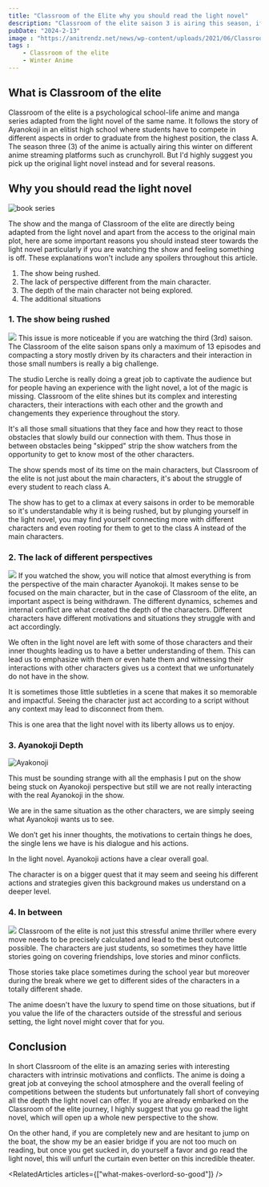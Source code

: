 ```yaml
---
title: "Classroom of the Elite why you should read the light novel"
description: "Classroom of the elite saison 3 is airing this season, if you have been watching it and your expectations haven't been met, I discuss the light novel and why it could be the solution to that."
pubDate: "2024-2-13"
image : "https://anitrendz.net/news/wp-content/uploads/2021/06/Classroom-of-the-Elite.jpg"
tags :
    - Classroom of the elite
    - Winter Anime
---
```


## What is Classroom of the elite
Classroom of the elite is a psychological school-life anime and manga series adapted from the light novel of the same name. It follows the story of Ayanokoji in an elitist high school where students have to compete in different aspects in order to graduate from the highest position, the class A. The season three (3) of the anime is actually airing this winter on different anime streaming platforms such as crunchyroll. But I'd highly suggest you pick up the original light novel instead and for several reasons.

## Why you should read the light novel
<Image src="https://i.ebayimg.com/00/s/NTY5WDExMzU=/z/KhMAAOSwQ1Zk3do~/$_57.PNG?set_id=880000500F" alt="book series" />

The show and the manga of Classroom of the elite are directly being adapted from the light novel and apart from the access to the original main plot, here are some important reasons you should instead steer towards the light novel particularly if you are watching the show and feeling something is off. These explanations won't include any spoilers throughout this article.

1. The show being rushed.
2. The lack of perspective different from the main character.
3. The depth of the main character not being explored.
4. The additional situations

### 1. The show being rushed
<Image src="https://www.animenewsnetwork.com/thumbnails/crop1200x630gJ3/cms/episode-review.3/189122/screenshot_20220830-115812_internet.jpg" />
This issue is more noticeable if you are watching the third (3rd) saison. The Classroom of the elite saison spans only a maximum of 13 episodes and compacting a story mostly driven by its characters and their interaction in those small numbers is really a big challenge.

The studio Lerche is really doing a great job to captivate the audience but for people having an experience with the light novel, a lot of the magic is missing. Classroom of the elite shines but its complex and interesting characters, their interactions with each other and the growth and changements they experience throughout the story.

It's all those small situations that they face and how they react to those obstacles that slowly build our connection with them. Thus those in between obstacles being "skipped" strip the show watchers from the opportunity to get to know most of the other characters.

The show spends most of its time on the main characters, but Classroom of the elite is not just about the main characters, it's about the struggle of every student to reach class A.

The show has to get to a climax at every saisons in order to be memorable so it's understandable why it is being rushed, but by plunging yourself in the light novel, you may find yourself connecting more with different characters and even rooting for them to get to the class A instead of the main characters.


### 2. The lack of different perspectives
<Image src="https://m.media-amazon.com/images/M/MV5BNTQxMThkNmMtY2M3Yi00MGM5LTlmNWItYzJjMzhmZjVmYWY3XkEyXkFqcGdeQXRyYW5zY29kZS13b3JrZmxvdw@@._V1_.jpg" />
If you watched the show, you will notice that almost everything is from the perspective of the main character Ayanokoji. It makes sense to be focused on the main character, but in the case of Classroom of the elite, an important aspect is being withdrawn. The different dynamics, schemes and internal conflict are what created the depth of the characters. Different characters have different motivations and situations they struggle with and act accordingly.

We often in the light novel are left with some of those characters and their inner thoughts leading us to have a better understanding of them. This can lead us to emphasize with them or even hate them and witnessing their interactions with other characters gives us a context that we unfortunately do not have in the show.

It is sometimes those little subtleties in a scene that makes it so memorable and impactful. Seeing the character just act according to a script without any context may lead to disconnect from them.

This is one area that the light novel with its liberty allows us to enjoy.


### 3. Ayanokoji Depth
<Image src="https://occ-0-2794-2219.1.nflxso.net/dnm/api/v6/6AYY37jfdO6hpXcMjf9Yu5cnmO0/AAAABWZWIbYfpKCUrLZA0IYZf02hYkMRxDQrYOkOxJHLVZm3yVwO0A_rZCcMBype6YnXKh8MVHcxP9-5ivJGU3qrP0th0c1SBl7aelQa.jpg?r=8f8" alt="Ayakonoji" />

This must be sounding strange with all the emphasis I put on the show being stuck on Ayanokoji perspective but still we are not really interacting with the real Ayanokoji in the show.

We are in the same situation as the other characters, we are simply seeing what Ayanokoji wants us to see.

We don’t get his inner thoughts, the motivations to certain things he does, the single lens we have is his dialogue and his actions.

In the light novel. Ayanokoji actions have a clear overall goal.

The character is on a bigger quest that it may seem and seeing his different actions and strategies given this background makes us understand on a deeper level.


### 4. In between
<Image src="https://encrypted-tbn0.gstatic.com/images?q=tbn:ANd9GcQIKqTMH8NNDjt-hyK6uiW4DdUwu_KWVMXsdQ&usqp=CAU" />
Classroom of the elite is not just this stressful anime thriller where every move needs to be precisely calculated and lead to the best outcome possible. The characters are just students, so sometimes they have little stories going on covering friendships, love stories and minor conflicts.

Those stories take place sometimes during the school year but moreover during the break where we get to different sides of the characters in a totally different shade.

The anime doesn't have the luxury to spend time on those situations, but if you value the life of the characters outside of the stressful and serious setting, the light novel might cover that for you.

## Conclusion
In short Classroom of the elite is an amazing series with interesting characters with intrinsic motivations and conflicts. The anime is doing a great job at conveying the school atmosphere and the overall feeling of competitions between the students but unfortunately fall short of conveying all the depth the light novel can offer. If you are already embarked on the Classroom of the elite journey, I highly suggest that you go read the light novel, which will open up a whole new perspective to the show.

On the other hand, if you are completely new and are hesitant to jump on the boat, the show my be an easier bridge if you are not too much on reading, but once you get sucked in, do yourself a favor and go read the light novel, this will unfurl the curtain even better on this incredible theater.

<RelatedArticles  articles={["what-makes-overlord-so-good"]} />
